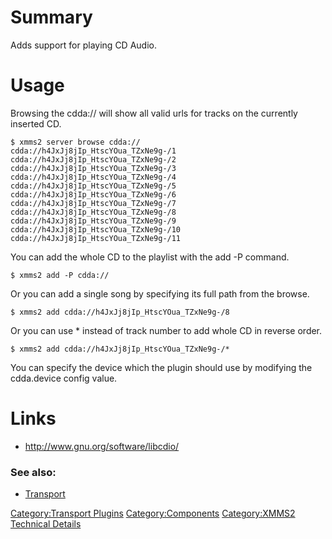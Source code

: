 {{ComponentHeader}}

=Summary=
Adds support for playing CD Audio.
=Usage=
Browsing the cdda:// will show all valid urls for tracks on the currently inserted CD.
 $ xmms2 server browse cdda://
 cdda://h4JxJj8jIp_HtscYOua_TZxNe9g-/1 
 cdda://h4JxJj8jIp_HtscYOua_TZxNe9g-/2 
 cdda://h4JxJj8jIp_HtscYOua_TZxNe9g-/3 
 cdda://h4JxJj8jIp_HtscYOua_TZxNe9g-/4 
 cdda://h4JxJj8jIp_HtscYOua_TZxNe9g-/5 
 cdda://h4JxJj8jIp_HtscYOua_TZxNe9g-/6 
 cdda://h4JxJj8jIp_HtscYOua_TZxNe9g-/7 
 cdda://h4JxJj8jIp_HtscYOua_TZxNe9g-/8 
 cdda://h4JxJj8jIp_HtscYOua_TZxNe9g-/9 
 cdda://h4JxJj8jIp_HtscYOua_TZxNe9g-/10 
 cdda://h4JxJj8jIp_HtscYOua_TZxNe9g-/11 

You can add the whole CD to the playlist with the add -P command.
 $ xmms2 add -P cdda://

Or you can add a single song by specifying its full path from the browse.
 $ xmms2 add cdda://h4JxJj8jIp_HtscYOua_TZxNe9g-/8

Or you can use * instead of track number to add whole CD in reverse order.

 $ xmms2 add cdda://h4JxJj8jIp_HtscYOua_TZxNe9g-/*

You can specify the device which the plugin should use by modifying the cdda.device config value.

=Links=
* http://www.gnu.org/software/libcdio/

===See also:===
* [[Component:Transport | Transport]]

[[Category:Transport Plugins]]
[[Category:Components]]
[[Category:XMMS2 Technical Details]]